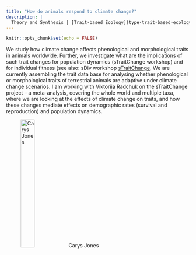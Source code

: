 ```yaml
---
title: "How do animals respond to climate change?"
description: |
  Theory and Synthesis | [Trait-based Ecology](type-trait-based-ecology.html)
---
```


```r
knitr::opts_chunk$set(echo = FALSE)
```

We study how climate change affects phenological and morphological traits in animals worldwide. Further, we investigate what are the implications of such trait changes for population dynamics (sTraitChange workshop) and for individual fitness (see also: sDiv workshop [sTraitChange](https://www.idiv.de/de/sdiv/arbeitsgruppen/pool-of-working-groups/straitchange.html). We are currently assembling the trait data base for analysing whether phenological or morphological traits of terrestrial animals are adaptive under climate change scenarios. I am working with Viktoriia Radchuk on the sTraitChange project – a meta-analysis, covering the whole world and multiple taxa, where we are looking at the effects of climate change on traits, and how these changes mediate effects on demographic rates (survival and reproduction) and population dynamics.


<figure>
  <img src="img/jones_picture-3.jpg" alt="Carys Jones" style="width:30%">
  <cap>Carys Jones</cap>
</figure>